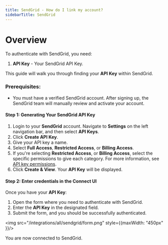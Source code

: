 ```yaml
---
title: SendGrid - How do I link my account?
sidebarTitle: SendGrid
---
```



# Overview

To authenticate with SendGrid, you need:
1. **API Key** - Your SendGrid API Key.

This guide will walk you through finding your **API Key** within SendGrid.

### Prerequisites:

- You must have a verified SendGrid account. After signing up, the SendGrid team will manually review and activate your account.


#### Step 1: Generating Your SendGrid API Key
1. Login to your **SendGrid** account. Navigate to **Settings** on the left navigation bar, and then select **API Keys**.
2. Click **Create API Key**.
3. Give your API key a name.
4. Select **Full Access**, **Restricted Access**, or **Billing Access**.
5. If you're selecting **Restricted Access**, or **Billing Access**, select the specific permissions to give each category. For more information, see [API key permissions](https://www.twilio.com/docs/sendgrid/ui/account-and-settings/api-keys#api-key-permissions).
6. Click **Create & View**. Your **API Key** will be displayed.

#### Step 2: Enter credentials in the Connect UI

Once you have your **API Key**:
1. Open the form where you need to authenticate with SendGrid.
2. Enter the **API Key** in the designated field.
3. Submit the form, and you should be successfully authenticated.


<img src="/integrations/all/sendgrid/form.png" style={{maxWidth: "450px" }}/>

You are now connected to SendGrid.
 